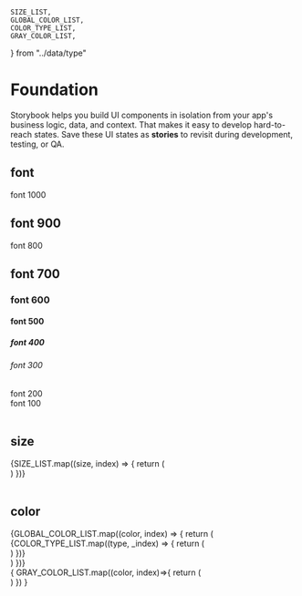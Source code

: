     SIZE_LIST,
    GLOBAL_COLOR_LIST,
    COLOR_TYPE_LIST,
    GRAY_COLOR_LIST,
} from "../data/type"

<Meta title="Introduction" />

<h1>Foundation</h1>

Storybook helps you build UI components in isolation from your app's business logic, data, and context.
That makes it easy to develop hard-to-reach states. Save these UI states as **stories** to revisit during development, testing, or QA.

<h2 data-s-font="700">font</h2>

<section className="sb-container">
    <div data-s-box="v-box" data-s-gap="8px">
        <div data-s-font="1000">font 1000</div>
        <h1 data-s-font="900">font 900</h1>
        <div data-s-font="800">font 800</div>
        <h2 data-s-font="700">font 700</h2>
        <h3 data-s-font="600">font 600</h3>
        <h4 data-s-font="500">font 500</h4>
        <h5 data-s-font="400">font 400</h5>
        <h6 data-s-font="300">font 300</h6>
        <div data-s-font="200">font 200</div>
        <div data-s-font="100">font 100</div>
    </div>
</section>

<br />

<h2>size</h2>
<section className="sb-container">
    <div data-s-box="v-box" data-s-gap="8px">
        {SIZE_LIST.map((size, index) => {
            return (
                <div
                    data-s-size={size}
                    key={index}
                    style={{ background: "tomato" }}
                />
            )
        })}
    </div>
</section>

<br />

<h2>color</h2>
<section className="sb-container">
    <div data-s-box="h-box" data-s-gap="16px">
        <div data-s-box="v-box" data-s-gap="8px">
        {GLOBAL_COLOR_LIST.map((color, index) => {
            return (
                <div
                    style={{ width: "200px", height: "32px" }}
                    data-s-box="h-box"
                    data-s-gap="8px"
                    key={index}
                >
                    {COLOR_TYPE_LIST.map((type, _index) => {
                        return (
                            <div
                                key={_index}
                                style={{
                                    width: "32px",
                                    height: "32px",
                                    backgroundColor: `rgba(var(--${color}-${type}), 1)`
                                }}
                            />                            
                        )
                    })}
                </div>
            )
        })}
    </div>
    {
        GRAY_COLOR_LIST.map((color, index)=>{
            return (
                <div 
                key={index} 
                style={{ 
                    width: "32px",
                    height: "32px",
                    backgroundColor: `rgba(var(--${color}), 1)`
                }} />
            )
        })
    }
    </div>

</section>
